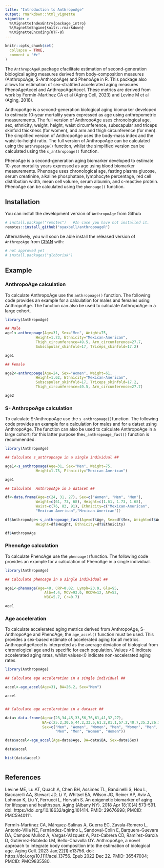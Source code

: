 ---
title: "Introduction to AnthropoAge"
output: rmarkdown::html_vignette
vignette: >
  %\VignetteIndexEntry{package_intro}
  %\VignetteEngine{knitr::rmarkdown}
  %\VignetteEncoding{UTF-8}
---

```{r, include = FALSE}
knitr::opts_chunk$set(
  collapse = TRUE,
  comment = "#>"
)
```
The `AnthropoAgeR` package cfacilitate estimation of second-generation biological aging measures derived from body-composition measures (AnthropoAge, S-AnthropoAge) and PhenoAge in R. This package also allows for estimation of sex-stratified accelerated aging measures PhenoAgeAccel and AnthropoAgeAccel. These metrics are derived from work by Fermín-Martínez CA et al (Aging Cell, 2023) and Levine M et al (Aging, 2018).

AnthropoAge is a second-generation biological aging biomarker developed to estimate 10-year mortality years expressed as age using anthropometric measurements. The full version of AnthropoAge uses chronological age, sex, ethnicity, weight, height, waist circumference, subscapular and triceps skinfold thickness (for women), and arm and thigh circunference (for men). The simplified version of AnthropoAge uses the body-mass index and the waist-to-height ratio. The full version of AnthropoAge can be calculated using the `anthropoage()` function, whilst the simplified version can be calculated using the `s_anthropoage()` function.

PhenoAge is a  second-generation aging biomarker developed to estimate 10-year mortality years expressed as age using blood biomarker measurements. Phenoage uses chronological age, fasting plasma glucose, serum creatinine, alkaline phosphatase, lymphocyte percentage, red cell distribution width, mean cell volume, serum albumin, and c-reactive protein. PhenoAge can be calculated using the `phenoage()` function. 

## Installation

You can install the development version of `AnthropoAge` from Github

``` r
# install.package("remotes")   #In case you have not installed it.
remotes::install_github("oyaxbell/anthropoageR")
```

Alternatively, you will soon be able install the released version of `AnthropoAge` from [CRAN](https://CRAN.R-project.org) with:

``` r
# not approved yet
# install.packages("globorisk")
```

## Example

### AnthropoAge calculation

To calculate AnthropoAge use the `anthropoage()` function. The following code provides an example for a calculation for males and females using AnthropoAge. The function can also be used to calculate AnthropoAge in a large cohort. 

``` r
library(AnthropoAge)

## Male
age1<-anthropoage(Age=31, Sex="Men", Weight=75,
              Height=1.73, Ethnicity="Mexican-American",
              Thigh_circumference=49.5, Arm_circumference=27.7,
              Subscapular_skinfold=17, Triceps_skinfold=17.2)

age1

## Female

age2<-anthropoage(Age=24, Sex="Women", Weight=61,
              Height=1.62, Ethnicity="Mexican-American",
              Subscapular_skinfold=17, Triceps_skinfold=17.2,
              Thigh_circumference=49.5, Arm_circumference=27.7)

age2

```

### S- AnthropoAge calculation

To calculate S-AnthropoAge use the `s_anthropoage()`function. The following code provides an example for a calculation for males and for a datset using AnthropoAge. The function can also be used to calculate AnthropoAge in a large cohort; for this latter purpose the`s_anthropoage_fast()` function is recommended.

``` r
library(AnthropoAge)

## Calculate s_anthropoage in a single individual ##

age1<-s_anthropoage(Age=31, Sex="Men", Weight=75,
              Height=1.73, Ethnicity="Mexican American")

age1

## Calculate  AnthropoAge in a dataset ##

df<-data.frame(Age=c(24, 31, 27), Sex=c("Women", "Men", "Men"),
              Weight=c(61, 73, 68), Height=c(1.61, 1.73, 1.68),
              Waist=c(76, 82, 91), Ethnicity=c("Mexican-American",
              "Mexican-American","Mexican-American"))

df$AnthropoAge<-s_anthropoage_fast(Age=df$Age, Sex=df$Sex, Weight=df$Weight,
              Height=df$Height, Ethnicity=df$Ethnicity)

df$AnthropoAge


```

### PhenoAge calculation

To calculate PhenoAge use the `phenoage()`function. The following code provides an example for a calculation of PhenoAge in a single individual.

``` r
library(AnthropoAge)

## Calculate phenoage in a single individual ##

age1<-phenoage(Age=40, CRP=0.02, Lymph=23.9, Glu=95,
                  Alb=4.4, MCV=93.6, RCDW=12, AP=52,
                  WBC=5.7, Cr=0.7)

age1

```

### Age acceleration

To calculate accelerated aging metrics derived from AnthropoAge, S-AnthropoAge and PhenoAge, the `age_accel()` function must be used. This provides a sex-based estimate of accelerated aging for all metrics. AnthropoAgeAccel is interpreted as the average deviation of biological from chronological age and is specific for each population. Values ≥0 indicate accelerated aging rates, whilst values<0 indicate non-accelerated aging rates.

``` r
library(AnthropoAge)

## Calculate age acceleration in a single individual ##

accel<-age_accel(Age=31, BA=26.2, Sex="Men")

accel


## Calculate age acceleration in a dataset ##

data<-data.frame(Age=c(23,34,45,33,56,76,61,41,32,27),
                 BA=c(25.2,30.6,44.2,33.5,61.2,81.1,57.2,40.7,35.2,26.1),
                 Sex=c("Men", "Women", "Women", "Men", "Women", "Men", 
                       "Men", "Men", "Women", "Women"))

data$accel<-age_accel(Age=data$Age, BA=data$BA, Sex=data$Sex)

data$accel

hist(data$accel)



```

## References
Levine ME, Lu AT, Quach A, Chen BH, Assimes TL, Bandinelli S, Hou L, Baccarelli AA, Stewart JD, Li Y, Whitsel EA, Wilson JG, Reiner AP, Aviv A, Lohman K, Liu Y, Ferrucci L, Horvath S. An epigenetic biomarker of aging for lifespan and healthspan. Aging (Albany NY). 2018 Apr 18;10(4):573-591. doi: https://doi.org/10.18632/aging.101414. PMID: 29676998; PMCID: PMC5940111.

Fermín-Martínez CA, Márquez-Salinas A, Guerra EC, Zavala-Romero L, Antonio-Villa NE, Fernández-Chirino L, Sandoval-Colin E, Barquera-Guevara DA, Campos Muñoz A, Vargas-Vázquez A, Paz-Cabrera CD, Ramírez-García D, Gutiérrez-Robledo LM, Bello-Chavolla OY. AnthropoAge, a novel approach to integrate body composition into the estimation of biological age. Aging Cell. 2023 Jan;22(1):e13756. doi: https://doi.org/10.1111/acel.13756. Epub 2022 Dec 22. PMID: 36547004; PMCID: PMC9835580.
